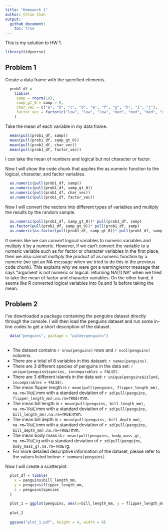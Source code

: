 ```yaml
---
title: "Homework 1"
author: Chloe Chah
output: 
  github_document:
    toc: true
---
```


This is my solution to HW 1. 

```r
library(tidyverse)
```


## Problem 1

Create a data frame with the specified elements. 

```r
  prob1_df =
    tibble(
     samp = rnorm(10),
     samp_gt_0 = samp > 0, 
     char_vec = c("a", "b", "c", "d", "e", "f", "g", "h", "i", "j"),
     factor_vec = factor(c("low", "low", "low", "med", "med", "med", "med",      "high", "high", "high"))
    )
```

Take the mean of each variable in my data frame. 

```r
  mean(pull(prob1_df, samp))
  mean(pull(prob1_df, samp_gt_0))
  mean(pull(prob1_df, char_vec))
  mean(pull(prob1_df, factor_vec))
```

I can take the mean of numbers and logical but not character or factor. 

Now I will show the code chunk that applies the as.numeric function to the logical, character, and factor variables.

```r
  as.numeric(pull(prob1_df, samp))
  as.numeric(pull(prob1_df, samp_gt_0))
  as.numeric(pull(prob1_df, char_vec))
  as.numeric(pull(prob1_df, factor_vec))
```

Now I will convert the vectors into different types of variables and multiply the results by the random sample. 

```r
  as.numeric(pull(prob1_df, samp_gt_0))* pull(prob1_df, samp)
  as.factor(pull(prob1_df, samp_gt_0))* pull(prob1_df, samp)
  as.numeric(as.factor(pull(prob1_df, samp_gt_0))* pull(prob1_df, samp))
```

It seems like we can convert logical variables to numeric variables and multiply it by a numeric. However, if we can't convert the variable to a numeric variable such as for factor or character variables in the first place, then we also cannot multiply the product of as.numeric function by a numeric (we got an NA message when we tried to do this in the previous code chunk). This explains why we were got a warning/error message that says "argument is not numeric or logical: returning NA[1] NA" when we tried to take the mean of factor and character variables. On the other hand, it seems like R converted logical variables into 0s and 1s before taking the mean. 

## Problem 2

I've downloaded a package containing the penguins dataset directly through the console. I will then load the penguins dataset and run some in-line codes to get a short description of the dataset. 

```r
  data("penguins", package = "palmerpenguins")
  
```

* The dataset contains `r nrow(penguins)` rows and `r ncol(penguins)`  columns.
* There are a total of 8 variables in this dataset: `r names(penguins)`.
* There are 3 different species of penguins in the data set: `r unique(penguins$species, incomparables = FALSE)`.
* There are 3 different islands in the data set: `r unique(penguins$island, incomparables = FALSE)`.
* The mean flipper length is `r mean(pull(penguins, flipper_length_mm), na.rm=TRUE)`mm with a standard deviation of `r sd(pull(penguins, flipper_length_mm),na.rm=TRUE)`mm. 
* The mean bill length is `r mean(pull(penguins, bill_length_mm), na.rm=TRUE)`mm with a standard deviation of `r sd(pull(penguins, bill_length_mm),na.rm=TRUE)`mm.
* The mean bill depth is `r mean(pull(penguins, bill_depth_mm), na.rm=TRUE)`mm with a standard deviation of `r sd(pull(penguins, bill_depth_mm),na.rm=TRUE)`mm.
* The mean body mass is `r mean(pull(penguins, body_mass_g), na.rm=TRUE)`g with a standard deviation of `r sd(pull(penguins, body_mass_g),na.rm=TRUE)`g.
* For more detailed descriptive information of the dataset, please refer to the values listed below: `r summary(penguins)`

Now I will create a scatterplot. 

```r
  
  plot_df = tibble(
    x = penguins$bill_length_mm, 
    y = penguins$flipper_length_mm,
    z = penguins$species
  )
  
  plot_1 = ggplot(penguins, aes(x=bill_length_mm, y = flipper_length_mm, color = species)) + geom_point()
  
  plot_1
  
  ggsave("plot_1.pdf", height = 4, width = 6)
  
```



